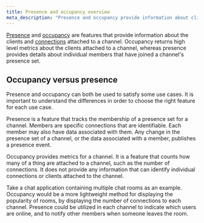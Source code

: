 ```yaml
---
title: Presence and occupancy overview
meta_description: "Presence and occupancy provide information about clients attached to channels. This includes metrics about the attached clients, and details of the individual members attached to the channel."
---
```


[Presence](/docs/presence-occupancy/presence) and [occupancy](/docs/presence-occupancy/occupancy) are features that provide information about the clients and [connections](/docs/connect) attached to a channel. Occupancy returns high level metrics about the clients attached to a channel, whereas presence provides details about individual members that have joined a channel's presence set.

## Occupancy versus presence <a id="presence-vs-occupancy"/>

Presence and occupancy can both be used to satisfy some use cases. It is important to understand the differences in order to choose the right feature for each use case.

Presence is a feature that tracks the membership of a presence set for a channel. Members are specific connections that are identifiable. Each member may also have data associated with them. Any change in the presence set of a channel, or the data associated with a member, publishes a presence event.

Occupancy provides metrics for a channel. It is a feature that counts how many of a thing are attached to a channel, such as the number of connections. It does not provide any information that can identify individual connections or clients attached to the channel.

Take a chat application containing multiple chat rooms as an example. Occupancy would be a more lightweight method for displaying the popularity of rooms, by displaying the number of connections to each channel. Presence could be utilized in each channel to indicate which users are online, and to notify other members when someone leaves the room.
